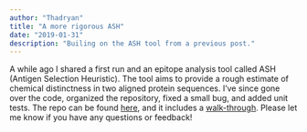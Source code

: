 ```yaml
---
author: "Thadryan"
title: "A more rigorous ASH"
date: "2019-01-31"
description: "Builing on the ASH tool from a previous post."
---
```

A while ago I shared a first run and an epitope analysis tool called ASH (Antigen Selection Heuristic). The tool aims to provide a rough estimate of chemical distinctness in two aligned protein sequences. I've since gone over the code, organized the repository, fixed a small bug, and added unit tests. The repo can be found [here](https://github.com/sweeney-th/Portfolio/tree/master/ASH), and it includes a [walk-through](https://github.com/sweeney-th/Portfolio/blob/master/ASH/documentation/ASH_demo.ipynb). Please let me know if you have any questions or feedback!